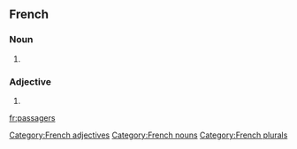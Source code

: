 ==French==

===Noun===
{{fr-noun-form}}

# {{masculine plural of|passager}}

===Adjective===
{{fr-adj-form}}

# {{masculine plural of|passager}}

[[Category:French adjectives]]
[[Category:French nouns]]
[[Category:French plurals]]

[[fr:passagers]]
